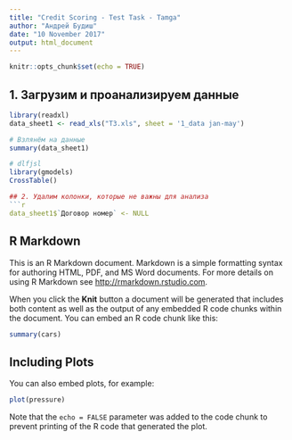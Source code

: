 ```yaml
---
title: "Credit Scoring - Test Task - Tamga"
author: "Андрей Будиш"
date: "10 November 2017"
output: html_document
---
```


```r
knitr::opts_chunk$set(echo = TRUE)
```


## 1. Загрузим и проанализируем данные
```r
library(readxl)
data_sheet1 <- read_xls("ТЗ.xls", sheet = '1_data jan-may')

# Взлянём на данные
summary(data_sheet1)

# dlfjsl
library(gmodels)
CrossTable()
```
```r
## 2. Удалим колонки, которые не важны для анализа
```r
data_sheet1$`Договор номер` <- NULL
```
## R Markdown

This is an R Markdown document. Markdown is a simple formatting syntax for authoring HTML, PDF, and MS Word documents. For more details on using R Markdown see <http://rmarkdown.rstudio.com>.

When you click the **Knit** button a document will be generated that includes both content as well as the output of any embedded R code chunks within the document. You can embed an R code chunk like this:

```r
summary(cars)
```

## Including Plots

You can also embed plots, for example:

```r
plot(pressure)
```

Note that the `echo = FALSE` parameter was added to the code chunk to prevent printing of the R code that generated the plot.
